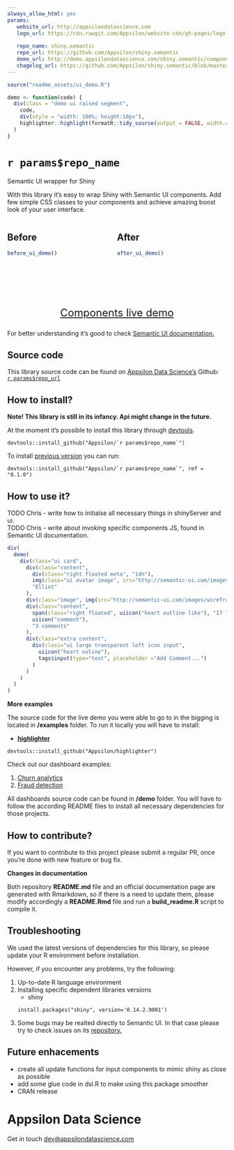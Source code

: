 ```yaml
---
always_allow_html: yes
params:
   website_url: http://appsilondatascience.com
   logo_url: https://cdn.rawgit.com/Appsilon/website-cdn/gh-pages/logo-white.png
   
   repo_name: shiny.semantic
   repo_url: https://github.com/Appsilon/shiny.semantic
   demo_url: http://demo.appsilondatascience.com/shiny.semantic/components
   chagelog_url: https://github.com/Appsilon/shiny.semantic/blob/master/CHANGELOG.md
---
```


```r
source("readme_assets/ui_demo.R")

demo <- function(code) {
  div(class = "demo ui raised segment",
    code,
    div(style = "width: 100%; height:10px"),
    highlighter::highlight(formatR::tidy_source(output = FALSE, width.cutoff = 40, text = deparse(substitute(code)))$text.tidy)
  )
}
```

<link href="http://fonts.googleapis.com/css?family=Lato:300,700,300italic|Inconsolata" rel="stylesheet" type="text/css">
<link href='docs/style.css' rel='stylesheet' type='text/css'>

`r params$repo_name`
===========

<div class="subheader">Semantic UI wrapper for Shiny</div>

<div class="section level2">
With this library it's easy to wrap Shiny with Semantic UI components. Add few simple CSS classes to your components and achieve amazing boost look of your user interface.

<!-- TODO Filip better example -->
<div>
<div style="width:50%; height: 200px; float:left; max-width: 400px">
<h2> Before </h2>
```r
before_ui_demo()
```
</div>
<div style="width:50%; height: 200px; float:right; max-width: 400px">
<h2> After </h2>
```r
after_ui_demo()
```
</div>
</div>

<!-- #Basic tutorial article is available on [Appsilon Data Science blog](your_future_art_link). -->
<!-- Live demo link below -->
<!-- TODO Analogy to http://shiny.rstudio.com/gallery/widget-gallery.html -->
<p style="text-align: center; font-size: x-large; clear: both">
<a href="`r params$demo_url`">Components live demo</a>
</p>

For better understanding it's good to check [Semantic UI documentation.][semantic_website]

</div>

Source code {.darkslide}
-----------

This library source code can be found on [Appsilon Data Science's](`r params$website_url`) Github:
<br>
[`r params$repo_url`](`r params$repo_url`)

<script>
document.write('<div class="logo"><a href="`r params$website_url`"><img alt="Appsilon Data Science" src="`r params$logo_url`"/></a></div>')
</script>

How to install?
---------------
**Note! This library is still in its infancy. Api might change in the future.**

At the moment it's possible to install this library through [devtools](https://github.com/hadley/devtools).
```
devtools::install_github("Appsilon/`r params$repo_name`")
```

To install [previous version](`r params$changelog_url`) you can run:
```
devtools::install_github("Appsilon/`r params$repo_name`", ref = "0.1.0")
```

How to use it? {.firebrick}
-------
TODO Chris - write how to initialse all necessary things in shinyServer and ui. <br>
TODO Chris - write about invoking specific components JS, found in Semantic UI documentation.

```r
div(
  demo(
    div(class="ui card",
      div(class="content",
        div(class="right floated meta", "14h"),
        img(class="ui avatar image", src="http://semantic-ui.com/images/avatar/large/elliot.jpg"),
        "Elliot"
      ),
      div(class="image", img(src="http://semantic-ui.com/images/wireframe/image.png")),
      div(class="content",
        span(class="right floated", uiicon("heart outline like"), "17 likes"),
        uiicon("comment"),
        "3 comments"
      ),
      div(class="extra content",
        div(class="ui large transparent left icon input",
          uiicon("heart ouline"),
          tags$input(type="text", placeholder ="Add Comment...")
        )
      )
    )
  )
)
```



**More examples**

The source code for the live demo you were able to go to in the bigging is located in **/examples** folder. To run it locally you will have to install:

* [**highlighter**](https://github.com/Appsilon/highlighter)
```
devtools::install_github("Appsilon/highlighter")
```

Check out our dashboard examples:

1. [Churn analytics](http://demo.appsilondatascience.com/shiny.semantic/churn)
2. [Fraud detection](demo.appsilondatascience.com/shiny.semantic/frauds)

All dashboards source code can be found in **/demo** folder. You will have to follow the according README files to install all necessary dependencies for those projects.

How to contribute?
-----------------
If you want to contribute to this project please submit a regular PR, once you're done with new feature or bug fix.<br>

**Changes in documentation**

Both repository **README.md** file and an official documentation page are generated with Rmarkdown, so if there is a need to update them, please modify accordingly a **README.Rmd** file  and run a **build_readme.R** script to compile it.

Troubleshooting {.darkorange}
-----------------
We used the latest versions of dependencies for this library, so please update your R environment before installation.

However, if you encounter any problems, try the following:

1. Up-to-date R language environment
2. Installing specific dependent libraries versions
    * shiny
    ```
    install.packages("shiny", version='0.14.2.9001')
    ```
3. Some bugs may be realted directly to Semantic UI. In that case please try to check issues on its [repository.][semantic_repo]


Future enhacements
------------------
* create all update functions for input components to mimic shiny as close as possible
* add some glue code in dsl.R to make using this package smoother
* CRAN release

Appsilon Data Science {.footer}
=====================

<script>
document.write('<div class="subheader"> We Provide End-to-End Data Science Solutions </div>  <div class="logo"><a href="`r params$website_url`"><img alt="Appsilon Data Science" src="`r params$logo_url`" /></a></div>');
</script>

Get in touch [dev@appsilondatascience.com](dev@appsilondatascience.com)

<script>
document.write('<a href="`r params$repo_url`"><img style="position: absolute; margin: 0; top: 0; right: 0; border: 0;" src="https://camo.githubusercontent.com/38ef81f8aca64bb9a64448d0d70f1308ef5341ab/68747470733a2f2f73332e616d617a6f6e6177732e636f6d2f6769746875622f726962626f6e732f666f726b6d655f72696768745f6461726b626c75655f3132313632312e706e67" alt="Fork me on GitHub" data-canonical-src="https://s3.amazonaws.com/github/ribbons/forkme_right_darkblue_121621.png"></a>')
</script>

[semantic_website]: http://semantic-ui.com/introduction/getting-started.html
[semantic_repo]: https://github.com/Semantic-Org/Semantic-UI
